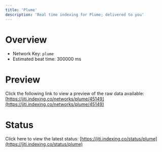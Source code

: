 ```yaml
---
title: 'Plume'
description: 'Real time indexing for Plume; delivered to you'
---
```


# Overview
- Network Key: `plume`
- Estimated beat time: 300000 ms

# Preview
Click the following link to view a preview of the raw data available: [https://jiti.indexing.co/networks/plume/45149](https://jiti.indexing.co/networks/plume/45149)

# Status
Click here to view the latest status: [https://jiti.indexing.co/status/plume](https://jiti.indexing.co/status/plume)
